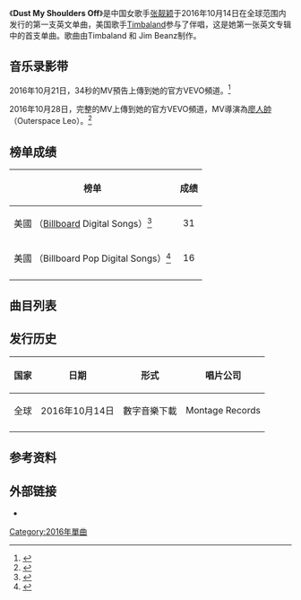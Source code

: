 {{Infobox single
| Name = ''Dust My Shoulders Off''
| Cover = Jane Zhang - Dust My Shoulders Off.jpg 
| Border = yes
| Recorded =  
| Artist = [[张靓颖|张靓颖]] ([[Timbaland|Timbaland]]伴唱)
| Album = 
| Released = {{Start date|2016|10|14}}
| Format = [[数字音乐下载|数字音乐下载]]
| Genre = [[R&B|R&B]]
| Length = 3:50
| Label = {{flat list|
*[[少城时代|少城时代]]
*Montage Records
}} 
| Writer = {{flat list|
*张靓颖
*Jim Beanz
}} 
| Producer = {{flat list|
*Timbaland
*Jim Beanz
}}
| Last single = 
| This single = 
| Next single = 
}}

《'''Dust My Shoulders Off'''》是中国女歌手[[张靓颖|张靓颖]]于2016年10月14日在全球范围内发行的第一支英文单曲，美国歌手[[Timbaland|Timbaland]]参与了伴唱，这是她第一张英文专辑中的首支单曲。歌曲由Timbaland 和 Jim Beanz制作。

== 音乐录影带 ==
2016年10月21日，34秒的MV預告上傳到她的官方VEVO頻道。<ref>{{cite web|url=https://www.youtube.com/watch?v=zuq7AxiOdbM|title=Jane Zhang - Dust My Shoulders Off (Teaser)|accessdate=2016-10-23|archive-date=2019-02-15|archive-url=https://web.archive.org/web/20190215231918/https://www.youtube.com/watch?v=zuq7AxiOdbM|dead-url=no}}</ref>

2016年10月28日，完整的MV上傳到她的官方VEVO頻道，MV導演為[[廖人帥|廖人帥]]（Outerspace Leo）。<ref>{{cite web|url=https://www.youtube.com/watch?v=ZgnClGC8-WQ|title=Jane Zhang - Dust My Shoulders Off (Official Video)|accessdate=2016-11-06|archive-date=2016-11-01|archive-url=https://web.archive.org/web/20161101085315/https://www.youtube.com/watch?v=ZgnClGC8-WQ|dead-url=no}}</ref>

== 榜单成绩 ==
{| class="wikitable sortable plainrowheaders"
|-
! scope="col"|榜单
! scope="col" |成绩
|-
! scope="row"| 美國 （[[Billboard|Billboard]] Digital Songs）<ref>{{cite web|url = http://www.billboard.com/biz/search/charts?f[0]=ss_chart_search_title%3A%22Dust%20My%20Shoulders%20Off%22&f[1]=itm_field_chart_id%3A395&refine=1|title = Jane Zhang - Chart history (Digital Songs)}}</ref>
| style="text-align:center;" |31
|-
! scope="row"| 美國 （Billboard Pop Digital Songs）<ref>{{cite web|url = http://www.billboard.com/biz/search/charts?f[0]=ss_chart_search_title%3A%22Dust%20My%20Shoulders%20Off%22&f[1]=itm_field_chart_id%3A1178&refine=1|title = Jane Zhang - Chart history (Pop Digital Songs)}}</ref>
| style="text-align:center;" |16
|-
|}

== 曲目列表 ==
{{Track listing
| headline  = 數位音樂下載<ref name="iTunes Store" />
| title1  = Dust My Shoulders Off
| note1  = featuring [[Timbaland|Timbaland]]
| length1  = 3:50
}}


==发行历史==
{| class="wikitable plainrowheaders"
|-
! scope="col"| 国家
! scope="col"| 日期
! scope="col"| 形式
! scope="col"| 唱片公司
|-
! scope="row"| 全球
| 2016年10月14日
| 數字音樂下載
| Montage Records
|-
|}

== 参考资料 ==
{{reflist|30em|refs=
<ref name="iTunes Store">Worldwide digital release of "Dust My Shoulders Off":
*{{cite web|url = https://itunes.apple.com/us/album/dust-my-shoulders-off-feat./id1162208679|title = Dust My Shoulders Off (feat. Timbaland) - Single by Jane Zhang on Apple Music|access-date = October 29, 2016|date = October 14, 2016|work = [[iTunes_Store|iTunes Store]] (US)|archive-date = 2019-04-10|archive-url = https://web.archive.org/web/20190410041947/https://itunes.apple.com/us/album/dust-my-shoulders-off-feat./id1162208679|dead-url = no}}
*{{cite web|url = https://itunes.apple.com/gb/album/dust-my-shoulders-off-feat./id1162208679|title = Dust My Shoulders Off (feat. Timbaland) - Single by Jane Zhang on Apple Music|access-date = October 29, 2016|date = October 14, 2016|work = [[iTunes_Store|iTunes Store]] (UK)|archive-date = 2016-10-30|archive-url = https://web.archive.org/web/20161030075907/https://itunes.apple.com/gb/album/dust-my-shoulders-off-feat./id1162208679|dead-url = no}}
*{{cite web|url = https://itunes.apple.com/se/album/dust-my-shoulders-off-feat./id1162208679|title = Dust My Shoulders Off (feat. Timbaland) - Single av 張靚穎 på Apple Music|language = sv|access-date = October 29, 2016|date = October 14, 2016|work = [[iTunes_Store|iTunes Store]] (SE)|archive-date = 2016-10-30|archive-url = https://web.archive.org/web/20161030075225/https://itunes.apple.com/se/album/dust-my-shoulders-off-feat./id1162208679|dead-url = no}}
*{{cite web|url = https://itunes.apple.com/za/album/dust-my-shoulders-off-feat./id1162208679|title = Dust My Shoulders Off (feat. Timbaland) - Single by Jane Zhang on Apple Music|access-date = October 29, 2016|date = October 14, 2016|work = [[iTunes_Store|iTunes Store]] (ZA)|archive-date = 2016-10-30|archive-url = https://web.archive.org/web/20161030075220/https://itunes.apple.com/za/album/dust-my-shoulders-off-feat./id1162208679|dead-url = no}}
*{{cite web|url = https://itunes.apple.com/au/album/dust-my-shoulders-off-feat./id1162208679|title = Dust My Shoulders Off (feat. Timbaland) - Single by Jane Zhang on Apple Music|access-date = October 29, 2016|date = October 14, 2016|work = [[iTunes_Store|iTunes Store]] (AU)|archive-date = 2016-10-30|archive-url = https://web.archive.org/web/20161030075024/https://itunes.apple.com/au/album/dust-my-shoulders-off-feat./id1162208679|dead-url = no}}</ref>
}}

== 外部链接 ==
*{{YouTube|ZgnClGC8-WQ|音频试听}}

[[Category:2016年單曲|Category:2016年單曲]]